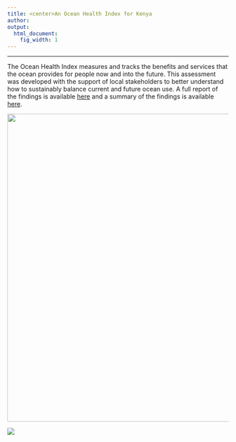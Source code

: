 ```yaml
---
title: <center>An Ocean Health Index for Kenya
author:  
output:
  html_document:
    fig_width: 1
---
```


----

The Ocean Health Index measures and tracks the benefits and services that the ocean provides for people now and into the future. This assessment was developed with the support of local stakeholders to better understand how to sustainably balance current and future ocean use. A full report of the findings is available [here](https://github.com/OHI-Science/ken/blob/master/region2017/reports/Preliminary%20Ocean%20Health%20Index%20Kenya%20Assessment_Technical%20Report_2018.pdf) and a summary of the findings is available [here](https://github.com/OHI-Science/ken/blob/master/region2017/reports/Kenya_OHI_Brief.pdf).


<center><img src="images/school_fish_NOAA_David Burdick.jpg" width="700px"></center>  

[![](images/ohi-logo.png)](http://ohi-science.org)
